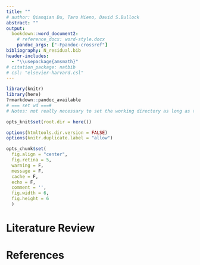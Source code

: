 ```yaml
---
title: ""
# author: Qianqian Du, Taro Mieno, David S.Bullock
abstract: ""
output:
  bookdown::word_document2:
    # reference_docx: word-style.docx
    pandoc_args: ["-Fpandoc-crossref"]
bibliography: N_residual.bib
header-includes:
  - "\\usepackage{amsmath}"
# citation_package: natbib
# csl: "elsevier-harvard.csl"
---
```


```r
library(knitr)
library(here)
?rmarkdown::pandoc_available
# === set wd ===#
# Notes: not really necessary to set the working directory as long as this Rmd file is part of an R project and the evaluation directory is set to "Project".

opts_knit$set(root.dir = here())

options(htmltools.dir.version = FALSE)
options(knitr.duplicate.label = "allow")

opts_chunk$set(
  fig.align = "center", 
  fig.retina = 5,
  warning = F, 
  message = F,
  cache = F,
  echo = F,
  comment = '', 
  fig.width = 6, 
  fig.height = 6
  )

```

# Literature Review





































# References {-}

<div id="refs"></div>

















